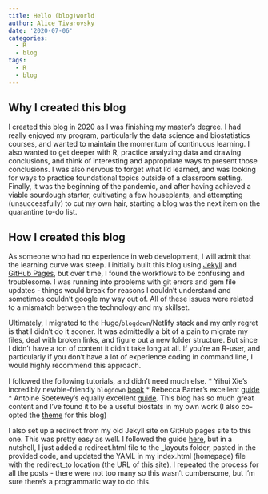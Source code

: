 ```yaml
---
title: Hello (blog)world
author: Alice Tivarovsky
date: '2020-07-06'
categories:
  - R
  - blog
tags:
  - R
  - blog
---
```


## Why I created this blog

I created this blog in 2020 as I was finishing my master's degree. I had really enjoyed my program, particularly the data science and biostatistics courses, and wanted to maintain the momentum of continuous learning. I also wanted to get deeper with R, practice analyzing data and drawing conclusions, and think of interesting and appropriate ways to present those conclusions. I was also nervous to forget what I'd learned, and was looking for ways to practice foundational topics outside of a classroom setting. Finally, it was the beginning of the pandemic, and after having achieved a viable sourdough starter, cultivating a few houseplants, and attempting (unsuccessfully) to cut my own hair, starting a blog was the next item on the quarantine to-do list. 

## How I created this blog

As someone who had no experience in web development, I will admit that the learning curve was steep. I initially built this blog using [Jekyll](https://jekyllrb.com/) and [GitHub Pages](https://pages.github.com/), but over time, I found the workflows to be confusing and troublesome. I was running into problems with git errors and gem file updates - things would break for reasons I couldn't understand and sometimes couldn't google my way out of. All of these issues were related to a mismatch between the technology and my skillset. 

Ultimately, I migrated to the Hugo/`blogdown`/Netlify stack and my only regret is that I didn't do it sooner. It was admittedly a bit of a pain to migrate my files, deal with broken links, and figure out a new folder structure. But since I didn't have a ton of content it didn't take long at all. If you're an R-user, and particularly if you don't have a lot of experience coding in command line, I would highly recommend this approach. 

I followed the following tutorials, and didn't need much else. 
* Yihui Xie's incredibly newbie-friendly `blogdown` [book](Yihui Xie)
* Rebecca Barter's excellent [guide](https://www.rebeccabarter.com/blog/2020-02-03_blogger/)
* Antoine Soetewey's equally excellent [guide](https://statsandr.com/blog/7-benefits-of-sharing-your-code-in-a-data-science-blog/). This blog has so much great content and I've found it to be a useful biostats in my own work (I also co-opted the [theme](https://github.com/nanxstats/hugo-renga) for this blog)

I also set up a redirect from my old Jekyll site on GitHub pages site to this one. This was pretty easy as well. I followed the guide [here](https://superdevresources.com/redirects-jekyll-github-pages/), but in a nutshell, I just added a redirect.html file to the _layouts folder, pasted in the provided code, and updated the YAML in my index.html (homepage) file with the redirect_to location (the URL of this site). I repeated the process for all the posts - there were not too many so this wasn't cumbersome, but I'm sure there's a programmatic way to do this. 